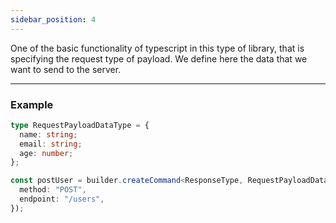```yaml
---
sidebar_position: 4
---
```


One of the basic functionality of typescript in this type of library, that is specifying the request type of payload. We
define here the data that we want to send to the server.

---

### Example

```ts
type RequestPayloadDataType = {
  name: string;
  email: string;
  age: number;
};

const postUser = builder.createCommand<ResponseType, RequestPayloadDataType>()({
  method: "POST",
  endpoint: "/users",
});
```

